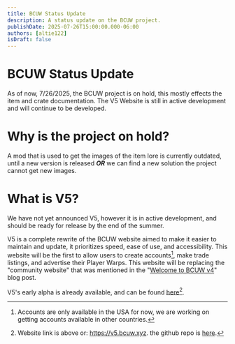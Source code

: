 ```yaml
---
title: BCUW Status Update
description: A status update on the BCUW project.
publishDate: 2025-07-26T15:00:00.000-06:00
authors: [altie122]
isDraft: false
---
```


# BCUW Status Update

As of now, 7/26/2025, the BCUW project is on hold, this mostly effects the item and crate documentation. The V5 Website is still in active development and will continue to be developed.

# Why is the project on hold?

A mod that is used to get the images of the item lore is currently outdated, until a new version is released ***OR*** we can find a new solution the project cannot get new images.

# What is V5?

We have not yet announced V5, however it is in active development, and should be ready for release by the end of the summer.

V5 is a complete rewrite of the BCUW website aimed to make it easier to maintain and update, it prioritizes speed, ease of use, and accessibility. This website will be the first to allow users to create accounts[^1], make trade listings, and advertise their Player Warps. This website will be replacing the "community website" that was mentioned in the "[Welcome to BCUW v4](https://bcuw.xyz/blog/welcome-to-v4)" blog post.

[^1]: Accounts are only available in the USA for now, we are working on getting accounts available in other countries.

V5's early alpha is already available, and can be found [here](https://v5.bcuw.xyz)[^2].

[^2]: Website link is above or: https://v5.bcuw.xyz. the github repo is [here](https://github.com/Unofficial-BlossomCraft-Wikis/BCUW-V5).